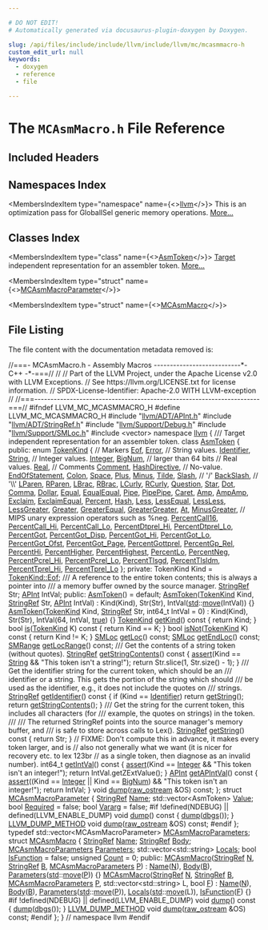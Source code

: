 ```yaml
---

# DO NOT EDIT!
# Automatically generated via docusaurus-plugin-doxygen by Doxygen.

slug: /api/files/include/include/llvm/include/llvm/mc/mcasmmacro-h
custom_edit_url: null
keywords:
  - doxygen
  - reference
  - file

---
```





# The `MCAsmMacro.h` File Reference

<DoxygenPage pluginConfig={pluginConfig}>



## Included Headers

<IncludesList>
<IncludesListItem
  filePath="llvm/ADT/APInt.h"
  permalink="/docs/api/files/include/include/llvm/include/llvm/adt/apint-h"
  isLocal="true" />
<IncludesListItem
  filePath="llvm/ADT/StringRef.h"
  permalink="/docs/api/files/include/include/llvm/include/llvm/adt/stringref-h"
  isLocal="true" />
<IncludesListItem
  filePath="llvm/Support/Debug.h"
  permalink="/docs/api/files/include/include/llvm/include/llvm/support/debug-h"
  isLocal="true" />
<IncludesListItem
  filePath="llvm/Support/SMLoc.h"
  permalink="/docs/api/files/include/include/llvm/include/llvm/support/smloc-h"
  isLocal="true" />
<IncludesListItem
  filePath="vector"
  permalink=""
  isLocal="false" />
</IncludesList>

## Namespaces Index

<MembersIndex>

<MembersIndexItem
  type="namespace"
  name={<><a href="/docs/api/namespaces/llvm">llvm</a></>}>
This is an optimization pass for GlobalISel generic memory operations. <a href="/docs/api/namespaces/llvm/#details">More...</a>
</MembersIndexItem>

</MembersIndex>

## Classes Index

<MembersIndex>

<MembersIndexItem
  type="class"
  name={<><a href="/docs/api/classes/llvm/asmtoken">AsmToken</a></>}>
<a href="/docs/api/classes/llvm/target">Target</a> independent representation for an assembler token. <a href="/docs/api/classes/llvm/asmtoken/#details">More...</a>
</MembersIndexItem>

<MembersIndexItem
  type="struct"
  name={<><a href="/docs/api/structs/llvm/mcasmmacroparameter">MCAsmMacroParameter</a></>}>
</MembersIndexItem>

<MembersIndexItem
  type="struct"
  name={<><a href="/docs/api/structs/llvm/mcasmmacro">MCAsmMacro</a></>}>
</MembersIndexItem>

</MembersIndex>


## File Listing

The file content with the documentation metadata removed is:

<ProgramListing>

<Link id="l00001" /><CodeLine lineNumber="1"><Highlight kind="comment">//===- MCAsmMacro.h - Assembly Macros ---------------------------&#42;- C++ -&#42;-===//</Highlight><Highlight kind="normal"></Highlight></CodeLine>
<Link id="l00002" /><CodeLine lineNumber="2"><Highlight kind="normal"></Highlight><Highlight kind="comment">//</Highlight><Highlight kind="normal"></Highlight></CodeLine>
<Link id="l00003" /><CodeLine lineNumber="3"><Highlight kind="normal"></Highlight><Highlight kind="comment">// Part of the LLVM Project, under the Apache License v2.0 with LLVM Exceptions.</Highlight><Highlight kind="normal"></Highlight></CodeLine>
<Link id="l00004" /><CodeLine lineNumber="4"><Highlight kind="normal"></Highlight><Highlight kind="comment">// See https://llvm.org/LICENSE.txt for license information.</Highlight><Highlight kind="normal"></Highlight></CodeLine>
<Link id="l00005" /><CodeLine lineNumber="5"><Highlight kind="normal"></Highlight><Highlight kind="comment">// SPDX-License-Identifier: Apache-2.0 WITH LLVM-exception</Highlight><Highlight kind="normal"></Highlight></CodeLine>
<Link id="l00006" /><CodeLine lineNumber="6"><Highlight kind="normal"></Highlight><Highlight kind="comment">//</Highlight><Highlight kind="normal"></Highlight></CodeLine>
<Link id="l00007" /><CodeLine lineNumber="7"><Highlight kind="normal"></Highlight><Highlight kind="comment">//===----------------------------------------------------------------------===//</Highlight><Highlight kind="normal"></Highlight></CodeLine>
<Link id="l00008" /><CodeLine lineNumber="8"><Highlight kind="normal"></Highlight></CodeLine>
<Link id="l00009" /><CodeLine lineNumber="9"><Highlight kind="normal"></Highlight><Highlight kind="preprocessor">#ifndef LLVM&#95;MC&#95;MCASMMACRO&#95;H</Highlight><Highlight kind="normal"></Highlight></CodeLine>
<Link id="l00010" /><CodeLine lineNumber="10"><Highlight kind="normal"></Highlight><Highlight kind="preprocessor">#define LLVM&#95;MC&#95;MCASMMACRO&#95;H</Highlight><Highlight kind="normal"></Highlight></CodeLine>
<Link id="l00011" /><CodeLine lineNumber="11"><Highlight kind="normal"></Highlight></CodeLine>
<Link id="l00012" /><CodeLine lineNumber="12"><Highlight kind="normal"></Highlight><Highlight kind="preprocessor">#include &quot;<a href="/docs/api/files/include/include/llvm/include/llvm/adt/apint-h">llvm/ADT/APInt.h</a>&quot;</Highlight><Highlight kind="normal"></Highlight></CodeLine>
<Link id="l00013" /><CodeLine lineNumber="13"><Highlight kind="normal"></Highlight><Highlight kind="preprocessor">#include &quot;<a href="/docs/api/files/include/include/llvm/include/llvm/adt/stringref-h">llvm/ADT/StringRef.h</a>&quot;</Highlight><Highlight kind="normal"></Highlight></CodeLine>
<Link id="l00014" /><CodeLine lineNumber="14"><Highlight kind="normal"></Highlight><Highlight kind="preprocessor">#include &quot;<a href="/docs/api/files/include/include/llvm/include/llvm/support/debug-h">llvm/Support/Debug.h</a>&quot;</Highlight><Highlight kind="normal"></Highlight></CodeLine>
<Link id="l00015" /><CodeLine lineNumber="15"><Highlight kind="normal"></Highlight><Highlight kind="preprocessor">#include &quot;<a href="/docs/api/files/include/include/llvm/include/llvm/support/smloc-h">llvm/Support/SMLoc.h</a>&quot;</Highlight><Highlight kind="normal"></Highlight></CodeLine>
<Link id="l00016" /><CodeLine lineNumber="16"><Highlight kind="normal"></Highlight><Highlight kind="preprocessor">#include &lt;vector&gt;</Highlight><Highlight kind="normal"></Highlight></CodeLine>
<Link id="l00017" /><CodeLine lineNumber="17"><Highlight kind="normal"></Highlight></CodeLine>
<Link id="l00018" /><CodeLine lineNumber="18"><Highlight kind="normal"></Highlight><Highlight kind="keyword">namespace </Highlight><Highlight kind="normal"><a href="/docs/api/namespaces/llvm">llvm</a> &#123;</Highlight></CodeLine>
<Link id="l00019" /><CodeLine lineNumber="19"><Highlight kind="normal"></Highlight><Highlight kind="comment"></Highlight></CodeLine>
<Link id="l00020" /><CodeLine lineNumber="20"><Highlight kind="comment">/// Target independent representation for an assembler token.</Highlight><Highlight kind="normal"></Highlight></CodeLine>
<Link id="l00021" /><CodeLine lineNumber="21" lineLink="/docs/api/classes/llvm/asmtoken"><Highlight kind="normal"></Highlight><Highlight kind="keyword">class </Highlight><Highlight kind="normal"><a href="/docs/api/classes/llvm/asmtoken/#ae76ec036542a3f4ed1ff0a643e678d2c">AsmToken</a> &#123;</Highlight></CodeLine>
<Link id="l00022" /><CodeLine lineNumber="22"><Highlight kind="normal"></Highlight><Highlight kind="keyword">public</Highlight><Highlight kind="normal">:</Highlight></CodeLine>
<Link id="l00023" /><CodeLine lineNumber="23" lineLink="/docs/api/classes/llvm/asmtoken/#ab4316e41520ea53f789582c25bbec039"><Highlight kind="normal">  </Highlight><Highlight kind="keyword">enum</Highlight><Highlight kind="normal"> <a href="/docs/api/classes/llvm/asmtoken/#ab4316e41520ea53f789582c25bbec039">TokenKind</a> &#123;</Highlight></CodeLine>
<Link id="l00024" /><CodeLine lineNumber="24"><Highlight kind="normal">    </Highlight><Highlight kind="comment">// Markers</Highlight><Highlight kind="normal"></Highlight></CodeLine>
<Link id="l00025" /><CodeLine lineNumber="25" lineLink="/docs/api/classes/llvm/asmtoken/#ab4316e41520ea53f789582c25bbec039a14d71ecb88bb35bca6ec98ef99813bad"><Highlight kind="normal">    <a href="/docs/api/classes/llvm/asmtoken/#ab4316e41520ea53f789582c25bbec039a14d71ecb88bb35bca6ec98ef99813bad">Eof</a>, <a href="/docs/api/classes/llvm/asmtoken/#ab4316e41520ea53f789582c25bbec039a1a7046e38c86395ad911f3f0d86b1012">Error</a>,</Highlight></CodeLine>
<Link id="l00026" /><CodeLine lineNumber="26"><Highlight kind="normal"></Highlight></CodeLine>
<Link id="l00027" /><CodeLine lineNumber="27"><Highlight kind="normal">    </Highlight><Highlight kind="comment">// String values.</Highlight><Highlight kind="normal"></Highlight></CodeLine>
<Link id="l00028" /><CodeLine lineNumber="28" lineLink="/docs/api/classes/llvm/asmtoken/#ab4316e41520ea53f789582c25bbec039a806fe218bb80f0671afdad4cec36569b"><Highlight kind="normal">    <a href="/docs/api/classes/llvm/asmtoken/#ab4316e41520ea53f789582c25bbec039a806fe218bb80f0671afdad4cec36569b">Identifier</a>,</Highlight></CodeLine>
<Link id="l00029" /><CodeLine lineNumber="29" lineLink="/docs/api/classes/llvm/asmtoken/#ab4316e41520ea53f789582c25bbec039a18d693ac4253b089ce44aa602246fe58"><Highlight kind="normal">    <a href="/docs/api/classes/llvm/asmtoken/#ab4316e41520ea53f789582c25bbec039a18d693ac4253b089ce44aa602246fe58">String</a>,</Highlight></CodeLine>
<Link id="l00030" /><CodeLine lineNumber="30"><Highlight kind="normal"></Highlight></CodeLine>
<Link id="l00031" /><CodeLine lineNumber="31"><Highlight kind="normal">    </Highlight><Highlight kind="comment">// Integer values.</Highlight><Highlight kind="normal"></Highlight></CodeLine>
<Link id="l00032" /><CodeLine lineNumber="32" lineLink="/docs/api/classes/llvm/asmtoken/#ab4316e41520ea53f789582c25bbec039a2369278b71442a32bd6a7f6a6f411033"><Highlight kind="normal">    <a href="/docs/api/classes/llvm/asmtoken/#ab4316e41520ea53f789582c25bbec039a2369278b71442a32bd6a7f6a6f411033">Integer</a>,</Highlight></CodeLine>
<Link id="l00033" /><CodeLine lineNumber="33" lineLink="/docs/api/classes/llvm/asmtoken/#ab4316e41520ea53f789582c25bbec039a8792e8ff663b631c3d0069d1655c7b45"><Highlight kind="normal">    <a href="/docs/api/classes/llvm/asmtoken/#ab4316e41520ea53f789582c25bbec039a8792e8ff663b631c3d0069d1655c7b45">BigNum</a>, </Highlight><Highlight kind="comment">// larger than 64 bits</Highlight><Highlight kind="normal"></Highlight></CodeLine>
<Link id="l00034" /><CodeLine lineNumber="34"><Highlight kind="normal"></Highlight></CodeLine>
<Link id="l00035" /><CodeLine lineNumber="35"><Highlight kind="normal">    </Highlight><Highlight kind="comment">// Real values.</Highlight><Highlight kind="normal"></Highlight></CodeLine>
<Link id="l00036" /><CodeLine lineNumber="36" lineLink="/docs/api/classes/llvm/asmtoken/#ab4316e41520ea53f789582c25bbec039ad1efc309b8dfe9289db5493d71569f0b"><Highlight kind="normal">    <a href="/docs/api/classes/llvm/asmtoken/#ab4316e41520ea53f789582c25bbec039ad1efc309b8dfe9289db5493d71569f0b">Real</a>,</Highlight></CodeLine>
<Link id="l00037" /><CodeLine lineNumber="37"><Highlight kind="normal"></Highlight></CodeLine>
<Link id="l00038" /><CodeLine lineNumber="38"><Highlight kind="normal">    </Highlight><Highlight kind="comment">// Comments</Highlight><Highlight kind="normal"></Highlight></CodeLine>
<Link id="l00039" /><CodeLine lineNumber="39" lineLink="/docs/api/classes/llvm/asmtoken/#ab4316e41520ea53f789582c25bbec039a0765774402d06b304b3f4bee2e6231ed"><Highlight kind="normal">    <a href="/docs/api/classes/llvm/asmtoken/#ab4316e41520ea53f789582c25bbec039a0765774402d06b304b3f4bee2e6231ed">Comment</a>,</Highlight></CodeLine>
<Link id="l00040" /><CodeLine lineNumber="40" lineLink="/docs/api/classes/llvm/asmtoken/#ab4316e41520ea53f789582c25bbec039a5ed906a629ca3518e4b230146dff4c7a"><Highlight kind="normal">    <a href="/docs/api/classes/llvm/asmtoken/#ab4316e41520ea53f789582c25bbec039a5ed906a629ca3518e4b230146dff4c7a">HashDirective</a>,</Highlight></CodeLine>
<Link id="l00041" /><CodeLine lineNumber="41"><Highlight kind="normal">    </Highlight><Highlight kind="comment">// No-value.</Highlight><Highlight kind="normal"></Highlight></CodeLine>
<Link id="l00042" /><CodeLine lineNumber="42" lineLink="/docs/api/classes/llvm/asmtoken/#ab4316e41520ea53f789582c25bbec039ae10c5f59f330bfd15608e1dda213a98f"><Highlight kind="normal">    <a href="/docs/api/classes/llvm/asmtoken/#ab4316e41520ea53f789582c25bbec039ae10c5f59f330bfd15608e1dda213a98f">EndOfStatement</a>,</Highlight></CodeLine>
<Link id="l00043" /><CodeLine lineNumber="43" lineLink="/docs/api/classes/llvm/asmtoken/#ab4316e41520ea53f789582c25bbec039a29a91140113f0cc0421255bec47955f5"><Highlight kind="normal">    <a href="/docs/api/classes/llvm/asmtoken/#ab4316e41520ea53f789582c25bbec039a29a91140113f0cc0421255bec47955f5">Colon</a>,</Highlight></CodeLine>
<Link id="l00044" /><CodeLine lineNumber="44" lineLink="/docs/api/classes/llvm/asmtoken/#ab4316e41520ea53f789582c25bbec039a1ff20331fe667c9bf3a49cc28516155e"><Highlight kind="normal">    <a href="/docs/api/classes/llvm/asmtoken/#ab4316e41520ea53f789582c25bbec039a1ff20331fe667c9bf3a49cc28516155e">Space</a>,</Highlight></CodeLine>
<Link id="l00045" /><CodeLine lineNumber="45" lineLink="/docs/api/classes/llvm/asmtoken/#ab4316e41520ea53f789582c25bbec039a1189cff13fec34dee4d501f4d7a7e3a2"><Highlight kind="normal">    <a href="/docs/api/classes/llvm/asmtoken/#ab4316e41520ea53f789582c25bbec039ac97d79769cee46bf3915460c278d5de6">Plus</a>, <a href="/docs/api/classes/llvm/asmtoken/#ab4316e41520ea53f789582c25bbec039a1189cff13fec34dee4d501f4d7a7e3a2">Minus</a>, <a href="/docs/api/classes/llvm/asmtoken/#ab4316e41520ea53f789582c25bbec039a151c8770a1290c7713e3a8490ee09471">Tilde</a>,</Highlight></CodeLine>
<Link id="l00046" /><CodeLine lineNumber="46" lineLink="/docs/api/classes/llvm/asmtoken/#ab4316e41520ea53f789582c25bbec039a9416ef6f33208f9c76db8f44ca45e61a"><Highlight kind="normal">    <a href="/docs/api/classes/llvm/asmtoken/#ab4316e41520ea53f789582c25bbec039a9416ef6f33208f9c76db8f44ca45e61a">Slash</a>,     </Highlight><Highlight kind="comment">// &#39;/&#39;</Highlight><Highlight kind="normal"></Highlight></CodeLine>
<Link id="l00047" /><CodeLine lineNumber="47" lineLink="/docs/api/classes/llvm/asmtoken/#ab4316e41520ea53f789582c25bbec039a3690783ddbc5a9d0f0f3c94f48dcf052"><Highlight kind="normal">    <a href="/docs/api/classes/llvm/asmtoken/#ab4316e41520ea53f789582c25bbec039a3690783ddbc5a9d0f0f3c94f48dcf052">BackSlash</a>, </Highlight><Highlight kind="comment">// &#39;\\&#39;</Highlight><Highlight kind="normal"></Highlight></CodeLine>
<Link id="l00048" /><CodeLine lineNumber="48" lineLink="/docs/api/classes/llvm/asmtoken/#ab4316e41520ea53f789582c25bbec039a33f6b27b4c0cd2e6d1e970ea90de765d"><Highlight kind="normal">    <a href="/docs/api/classes/llvm/asmtoken/#ab4316e41520ea53f789582c25bbec039a85fc8bab3d6f4fa71b0d876dd9a96e1a">LParen</a>, <a href="/docs/api/classes/llvm/asmtoken/#ab4316e41520ea53f789582c25bbec039a94d3b37c4d0fe4ca14de941b7c905322">RParen</a>, <a href="/docs/api/classes/llvm/asmtoken/#ab4316e41520ea53f789582c25bbec039a33f6b27b4c0cd2e6d1e970ea90de765d">LBrac</a>, <a href="/docs/api/classes/llvm/asmtoken/#ab4316e41520ea53f789582c25bbec039a23ee1110c9b68d6faa5a6823d1a90740">RBrac</a>, <a href="/docs/api/classes/llvm/asmtoken/#ab4316e41520ea53f789582c25bbec039a940bbb142e7bb0990d40889426def99c">LCurly</a>, <a href="/docs/api/classes/llvm/asmtoken/#ab4316e41520ea53f789582c25bbec039a3847b0adce89a393ecf0b359d8ff8646">RCurly</a>,</Highlight></CodeLine>
<Link id="l00049" /><CodeLine lineNumber="49" lineLink="/docs/api/classes/llvm/asmtoken/#ab4316e41520ea53f789582c25bbec039ac4b2675d2cb80935b789d9f140092e25"><Highlight kind="normal">    <a href="/docs/api/classes/llvm/asmtoken/#ab4316e41520ea53f789582c25bbec039a5ee2ae41fbe7fbaa6e0d98b06e85ca4e">Question</a>, <a href="/docs/api/classes/llvm/asmtoken/#ab4316e41520ea53f789582c25bbec039a871b85a46f471e616995b722df807211">Star</a>, <a href="/docs/api/classes/llvm/asmtoken/#ab4316e41520ea53f789582c25bbec039ae95926c6ea560f4332395213cc7519e9">Dot</a>, <a href="/docs/api/classes/llvm/asmtoken/#ab4316e41520ea53f789582c25bbec039ac4b2675d2cb80935b789d9f140092e25">Comma</a>, <a href="/docs/api/classes/llvm/asmtoken/#ab4316e41520ea53f789582c25bbec039aaf57ac1b90bbb375414e2fd3fc15bf4c">Dollar</a>, <a href="/docs/api/classes/llvm/asmtoken/#ab4316e41520ea53f789582c25bbec039aaf27951b9eea060afd2ae6a01e8a8e0e">Equal</a>, <a href="/docs/api/classes/llvm/asmtoken/#ab4316e41520ea53f789582c25bbec039a8d7d001fb130f9f7daa5b8f1b3ca3044">EqualEqual</a>,</Highlight></CodeLine>
<Link id="l00050" /><CodeLine lineNumber="50"><Highlight kind="normal"></Highlight></CodeLine>
<Link id="l00051" /><CodeLine lineNumber="51" lineLink="/docs/api/classes/llvm/asmtoken/#ab4316e41520ea53f789582c25bbec039a37166ce08fbc1f81e0b1637575f3f116"><Highlight kind="normal">    <a href="/docs/api/classes/llvm/asmtoken/#ab4316e41520ea53f789582c25bbec039a7da9940ae6624563c0ff853d5fa7abc5">Pipe</a>, <a href="/docs/api/classes/llvm/asmtoken/#ab4316e41520ea53f789582c25bbec039aa74a0718c3470a543bb0b0a865d3fc68">PipePipe</a>, <a href="/docs/api/classes/llvm/asmtoken/#ab4316e41520ea53f789582c25bbec039a37166ce08fbc1f81e0b1637575f3f116">Caret</a>,</Highlight></CodeLine>
<Link id="l00052" /><CodeLine lineNumber="52" lineLink="/docs/api/classes/llvm/asmtoken/#ab4316e41520ea53f789582c25bbec039a829ba931cbc81b6741c399abca551130"><Highlight kind="normal">    <a href="/docs/api/classes/llvm/asmtoken/#ab4316e41520ea53f789582c25bbec039a829ba931cbc81b6741c399abca551130">Amp</a>, <a href="/docs/api/classes/llvm/asmtoken/#ab4316e41520ea53f789582c25bbec039a4f6152e3e4d07396f01fcee52f9e6a8d">AmpAmp</a>, <a href="/docs/api/classes/llvm/asmtoken/#ab4316e41520ea53f789582c25bbec039af475f82c0aa5e42ef5751dcdc3bee49f">Exclaim</a>, <a href="/docs/api/classes/llvm/asmtoken/#ab4316e41520ea53f789582c25bbec039ad8f908421e23922e29e64df58fb3f61f">ExclaimEqual</a>, <a href="/docs/api/classes/llvm/asmtoken/#ab4316e41520ea53f789582c25bbec039a3307eed2aff3782f3d420aebbe433486">Percent</a>, <a href="/docs/api/classes/llvm/asmtoken/#ab4316e41520ea53f789582c25bbec039a8008076fe2821cf033daf56965fd748b">Hash</a>,</Highlight></CodeLine>
<Link id="l00053" /><CodeLine lineNumber="53" lineLink="/docs/api/classes/llvm/asmtoken/#ab4316e41520ea53f789582c25bbec039a8ed7ac51e3a2326ae92b40e8154d0e6b"><Highlight kind="normal">    <a href="/docs/api/classes/llvm/asmtoken/#ab4316e41520ea53f789582c25bbec039a8ed7ac51e3a2326ae92b40e8154d0e6b">Less</a>, <a href="/docs/api/classes/llvm/asmtoken/#ab4316e41520ea53f789582c25bbec039a42a1d2e47b0e72229b4527397e7bd3f6">LessEqual</a>, <a href="/docs/api/classes/llvm/asmtoken/#ab4316e41520ea53f789582c25bbec039a2cd2ef0141924332a5db5c4d67a58d76">LessLess</a>, <a href="/docs/api/classes/llvm/asmtoken/#ab4316e41520ea53f789582c25bbec039a75b12bfe9ad391209f61bd77d198ac3d">LessGreater</a>,</Highlight></CodeLine>
<Link id="l00054" /><CodeLine lineNumber="54" lineLink="/docs/api/classes/llvm/asmtoken/#ab4316e41520ea53f789582c25bbec039a4aeb4b633eccde6dcae9b02af09c8302"><Highlight kind="normal">    <a href="/docs/api/classes/llvm/asmtoken/#ab4316e41520ea53f789582c25bbec039a0bf4b7df9c117d60974b94c95d778fc3">Greater</a>, <a href="/docs/api/classes/llvm/asmtoken/#ab4316e41520ea53f789582c25bbec039a59fc39402b39f6d595004effefd091c3">GreaterEqual</a>, <a href="/docs/api/classes/llvm/asmtoken/#ab4316e41520ea53f789582c25bbec039aa196e2a16fa7cc608b18b2bb7c0db3c3">GreaterGreater</a>, <a href="/docs/api/classes/llvm/asmtoken/#ab4316e41520ea53f789582c25bbec039a4aeb4b633eccde6dcae9b02af09c8302">At</a>, <a href="/docs/api/classes/llvm/asmtoken/#ab4316e41520ea53f789582c25bbec039ab7565cea737f907e6d9d8a66b2f20a19">MinusGreater</a>,</Highlight></CodeLine>
<Link id="l00055" /><CodeLine lineNumber="55"><Highlight kind="normal"></Highlight></CodeLine>
<Link id="l00056" /><CodeLine lineNumber="56"><Highlight kind="normal">    </Highlight><Highlight kind="comment">// MIPS unary expression operators such as %neg.</Highlight><Highlight kind="normal"></Highlight></CodeLine>
<Link id="l00057" /><CodeLine lineNumber="57" lineLink="/docs/api/classes/llvm/asmtoken/#ab4316e41520ea53f789582c25bbec039a00c4e8d8fb246b6b7aeed5c7b53ee299"><Highlight kind="normal">    <a href="/docs/api/classes/llvm/asmtoken/#ab4316e41520ea53f789582c25bbec039a00c4e8d8fb246b6b7aeed5c7b53ee299">PercentCall16</a>, <a href="/docs/api/classes/llvm/asmtoken/#ab4316e41520ea53f789582c25bbec039a707c1a6ff33be3833fa784e55c72d356">PercentCall&#95;Hi</a>, <a href="/docs/api/classes/llvm/asmtoken/#ab4316e41520ea53f789582c25bbec039a074f871580c44c082aa24aaafd8a238a">PercentCall&#95;Lo</a>, <a href="/docs/api/classes/llvm/asmtoken/#ab4316e41520ea53f789582c25bbec039a267b3c56c189ca7b2c22f3f5a29647fe">PercentDtprel&#95;Hi</a>,</Highlight></CodeLine>
<Link id="l00058" /><CodeLine lineNumber="58" lineLink="/docs/api/classes/llvm/asmtoken/#ab4316e41520ea53f789582c25bbec039aa8b764c71f0045677baab76623a52bcd"><Highlight kind="normal">    <a href="/docs/api/classes/llvm/asmtoken/#ab4316e41520ea53f789582c25bbec039aa8b764c71f0045677baab76623a52bcd">PercentDtprel&#95;Lo</a>, <a href="/docs/api/classes/llvm/asmtoken/#ab4316e41520ea53f789582c25bbec039a00774b22629d30aaa48e1c2bd537028b">PercentGot</a>, <a href="/docs/api/classes/llvm/asmtoken/#ab4316e41520ea53f789582c25bbec039af1f8ea5e121b4bc15a5df42c055bd6d7">PercentGot&#95;Disp</a>, <a href="/docs/api/classes/llvm/asmtoken/#ab4316e41520ea53f789582c25bbec039ab0762694eece06d0f7a3a2079a4a4fc8">PercentGot&#95;Hi</a>, <a href="/docs/api/classes/llvm/asmtoken/#ab4316e41520ea53f789582c25bbec039a0c1d09e9bf3105cc4a9f0fdbd353573e">PercentGot&#95;Lo</a>,</Highlight></CodeLine>
<Link id="l00059" /><CodeLine lineNumber="59" lineLink="/docs/api/classes/llvm/asmtoken/#ab4316e41520ea53f789582c25bbec039ad1e2f5b48c997464f7959fc57dffc5f8"><Highlight kind="normal">    <a href="/docs/api/classes/llvm/asmtoken/#ab4316e41520ea53f789582c25bbec039ad1e2f5b48c997464f7959fc57dffc5f8">PercentGot&#95;Ofst</a>, <a href="/docs/api/classes/llvm/asmtoken/#ab4316e41520ea53f789582c25bbec039a92f6b21bb33e8fed87795f60509087b9">PercentGot&#95;Page</a>, <a href="/docs/api/classes/llvm/asmtoken/#ab4316e41520ea53f789582c25bbec039a0605e7b15189ad4dbaf2de310d8d71d6">PercentGottprel</a>, <a href="/docs/api/classes/llvm/asmtoken/#ab4316e41520ea53f789582c25bbec039aceac274aaa62864ab0b60654281e237a">PercentGp&#95;Rel</a>, <a href="/docs/api/classes/llvm/asmtoken/#ab4316e41520ea53f789582c25bbec039a07aadc6194c34b01c1dbc32579382c1e">PercentHi</a>,</Highlight></CodeLine>
<Link id="l00060" /><CodeLine lineNumber="60" lineLink="/docs/api/classes/llvm/asmtoken/#ab4316e41520ea53f789582c25bbec039a1889a8a107d7a02053f669a752290d2d"><Highlight kind="normal">    <a href="/docs/api/classes/llvm/asmtoken/#ab4316e41520ea53f789582c25bbec039a1889a8a107d7a02053f669a752290d2d">PercentHigher</a>, <a href="/docs/api/classes/llvm/asmtoken/#ab4316e41520ea53f789582c25bbec039ab00380bcbfc11a24a06d6ff70619f9fa">PercentHighest</a>, <a href="/docs/api/classes/llvm/asmtoken/#ab4316e41520ea53f789582c25bbec039ad3c8fae162d44bb21f7f39c853e85eca">PercentLo</a>, <a href="/docs/api/classes/llvm/asmtoken/#ab4316e41520ea53f789582c25bbec039afe3b827d1ceee6cf5aaf0bb61cc1e77f">PercentNeg</a>, <a href="/docs/api/classes/llvm/asmtoken/#ab4316e41520ea53f789582c25bbec039a28be2810a4857bb3b0aad6844d80176e">PercentPcrel&#95;Hi</a>,</Highlight></CodeLine>
<Link id="l00061" /><CodeLine lineNumber="61" lineLink="/docs/api/classes/llvm/asmtoken/#ab4316e41520ea53f789582c25bbec039a7aa2c1d1de0fe4ef4d1d2275632aa6a1"><Highlight kind="normal">    <a href="/docs/api/classes/llvm/asmtoken/#ab4316e41520ea53f789582c25bbec039a7aa2c1d1de0fe4ef4d1d2275632aa6a1">PercentPcrel&#95;Lo</a>, <a href="/docs/api/classes/llvm/asmtoken/#ab4316e41520ea53f789582c25bbec039a8f666b660d975090f718938ee00fe9fc">PercentTlsgd</a>, <a href="/docs/api/classes/llvm/asmtoken/#ab4316e41520ea53f789582c25bbec039a91a7f91ec2b3a0618572a821556591cf">PercentTlsldm</a>, <a href="/docs/api/classes/llvm/asmtoken/#ab4316e41520ea53f789582c25bbec039a8df6f192abb2cb6a173a7a2aa91bd8a2">PercentTprel&#95;Hi</a>,</Highlight></CodeLine>
<Link id="l00062" /><CodeLine lineNumber="62" lineLink="/docs/api/classes/llvm/asmtoken/#ab4316e41520ea53f789582c25bbec039a63518ba1849d2eb240372e55b9a04436"><Highlight kind="normal">    <a href="/docs/api/classes/llvm/asmtoken/#ab4316e41520ea53f789582c25bbec039a63518ba1849d2eb240372e55b9a04436">PercentTprel&#95;Lo</a></Highlight></CodeLine>
<Link id="l00063" /><CodeLine lineNumber="63"><Highlight kind="normal">  &#125;;</Highlight></CodeLine>
<Link id="l00064" /><CodeLine lineNumber="64"><Highlight kind="normal"></Highlight></CodeLine>
<Link id="l00065" /><CodeLine lineNumber="65"><Highlight kind="normal"></Highlight><Highlight kind="keyword">private</Highlight><Highlight kind="normal">:</Highlight></CodeLine>
<Link id="l00066" /><CodeLine lineNumber="66"><Highlight kind="normal">  TokenKind Kind = <a href="/docs/api/classes/llvm/asmtoken/#ab4316e41520ea53f789582c25bbec039a14d71ecb88bb35bca6ec98ef99813bad">TokenKind::Eof</a>;</Highlight></CodeLine>
<Link id="l00067" /><CodeLine lineNumber="67"><Highlight kind="normal"></Highlight><Highlight kind="comment"></Highlight></CodeLine>
<Link id="l00068" /><CodeLine lineNumber="68"><Highlight kind="comment">  /// A reference to the entire token contents; this is always a pointer into</Highlight></CodeLine>
<Link id="l00069" /><CodeLine lineNumber="69"><Highlight kind="comment">  /// a memory buffer owned by the source manager.</Highlight><Highlight kind="normal"></Highlight></CodeLine>
<Link id="l00070" /><CodeLine lineNumber="70"><Highlight kind="normal">  <a href="/docs/api/classes/llvm/stringref">StringRef</a> Str;</Highlight></CodeLine>
<Link id="l00071" /><CodeLine lineNumber="71"><Highlight kind="normal"></Highlight></CodeLine>
<Link id="l00072" /><CodeLine lineNumber="72"><Highlight kind="normal">  <a href="/docs/api/classes/llvm/apint">APInt</a> IntVal;</Highlight></CodeLine>
<Link id="l00073" /><CodeLine lineNumber="73"><Highlight kind="normal"></Highlight></CodeLine>
<Link id="l00074" /><CodeLine lineNumber="74"><Highlight kind="normal"></Highlight><Highlight kind="keyword">public</Highlight><Highlight kind="normal">:</Highlight></CodeLine>
<Link id="l00075" /><CodeLine lineNumber="75" lineLink="/docs/api/classes/llvm/asmtoken/#ae76ec036542a3f4ed1ff0a643e678d2c"><Highlight kind="normal">  <a href="/docs/api/classes/llvm/asmtoken/#ae76ec036542a3f4ed1ff0a643e678d2c">AsmToken</a>() = </Highlight><Highlight kind="keywordflow">default</Highlight><Highlight kind="normal">;</Highlight></CodeLine>
<Link id="l00076" /><CodeLine lineNumber="76" lineLink="/docs/api/classes/llvm/asmtoken/#a5a11c05498e7fc8781b3841dfce28d47"><Highlight kind="normal">  <a href="/docs/api/classes/llvm/asmtoken/#a5a11c05498e7fc8781b3841dfce28d47">AsmToken</a>(<a href="/docs/api/classes/llvm/asmtoken/#ab4316e41520ea53f789582c25bbec039">TokenKind</a> Kind, <a href="/docs/api/classes/llvm/stringref">StringRef</a> Str, <a href="/docs/api/classes/llvm/apint">APInt</a> IntVal)</Highlight></CodeLine>
<Link id="l00077" /><CodeLine lineNumber="77"><Highlight kind="normal">      : Kind(Kind), Str(Str), IntVal(<a href="/docs/api/namespaces/std">std</a>::<a href="/docs/api/namespaces/llvm/#abfc9c7ecf70f66901e439f7c04ef3dbb">move</a>(IntVal)) &#123;&#125;</Highlight></CodeLine>
<Link id="l00078" /><CodeLine lineNumber="78" lineLink="/docs/api/classes/llvm/asmtoken/#a83a17242ac80912325857beaabddc006"><Highlight kind="normal">  <a href="/docs/api/classes/llvm/asmtoken/#a83a17242ac80912325857beaabddc006">AsmToken</a>(<a href="/docs/api/classes/llvm/asmtoken/#ab4316e41520ea53f789582c25bbec039">TokenKind</a> Kind, <a href="/docs/api/classes/llvm/stringref">StringRef</a> Str, int64&#95;t IntVal = 0)</Highlight></CodeLine>
<Link id="l00079" /><CodeLine lineNumber="79"><Highlight kind="normal">      : Kind(Kind), Str(Str), IntVal(64, IntVal, <a href="/docs/api/files/lib/lib/analysis/basicaliasanalysis-cpp/#af6d5cafbdfc5313e65d990120021a3ec">true</a>) &#123;&#125;</Highlight></CodeLine>
<Link id="l00080" /><CodeLine lineNumber="80"><Highlight kind="normal"></Highlight></CodeLine>
<Link id="l00081" /><CodeLine lineNumber="81" lineLink="/docs/api/classes/llvm/asmtoken/#a792392c4dfe6e57615554204b0c51a2e"><Highlight kind="normal">  <a href="/docs/api/classes/llvm/asmtoken/#ab4316e41520ea53f789582c25bbec039">TokenKind</a> <a href="/docs/api/classes/llvm/asmtoken/#a792392c4dfe6e57615554204b0c51a2e">getKind</a>()</Highlight><Highlight kind="keyword"> const </Highlight><Highlight kind="normal">&#123; </Highlight><Highlight kind="keywordflow">return</Highlight><Highlight kind="normal"> Kind; &#125;</Highlight></CodeLine>
<Link id="l00082" /><CodeLine lineNumber="82" lineLink="/docs/api/classes/llvm/asmtoken/#a710e72de4b87af42e7605679d1fb2c24"><Highlight kind="normal">  </Highlight><Highlight kind="keywordtype">bool</Highlight><Highlight kind="normal"> <a href="/docs/api/classes/llvm/asmtoken/#a710e72de4b87af42e7605679d1fb2c24">is</a>(<a href="/docs/api/classes/llvm/asmtoken/#ab4316e41520ea53f789582c25bbec039">TokenKind</a> K)</Highlight><Highlight kind="keyword"> const </Highlight><Highlight kind="normal">&#123; </Highlight><Highlight kind="keywordflow">return</Highlight><Highlight kind="normal"> Kind == K; &#125;</Highlight></CodeLine>
<Link id="l00083" /><CodeLine lineNumber="83" lineLink="/docs/api/classes/llvm/asmtoken/#a2f492d3c8c226803c571528284a95d36"><Highlight kind="normal">  </Highlight><Highlight kind="keywordtype">bool</Highlight><Highlight kind="normal"> <a href="/docs/api/classes/llvm/asmtoken/#a2f492d3c8c226803c571528284a95d36">isNot</a>(<a href="/docs/api/classes/llvm/asmtoken/#ab4316e41520ea53f789582c25bbec039">TokenKind</a> K)</Highlight><Highlight kind="keyword"> const </Highlight><Highlight kind="normal">&#123; </Highlight><Highlight kind="keywordflow">return</Highlight><Highlight kind="normal"> Kind != K; &#125;</Highlight></CodeLine>
<Link id="l00084" /><CodeLine lineNumber="84"><Highlight kind="normal"></Highlight></CodeLine>
<Link id="l00085" /><CodeLine lineNumber="85"><Highlight kind="normal">  <a href="/docs/api/classes/llvm/smloc">SMLoc</a> <a href="/docs/api/classes/llvm/asmtoken/#a16611db1be4d04f03c570d9302504c04">getLoc</a>() </Highlight><Highlight kind="keyword">const</Highlight><Highlight kind="normal">;</Highlight></CodeLine>
<Link id="l00086" /><CodeLine lineNumber="86"><Highlight kind="normal">  <a href="/docs/api/classes/llvm/smloc">SMLoc</a> <a href="/docs/api/classes/llvm/asmtoken/#a9e6496a765eb2a14512ca0d5f48185fa">getEndLoc</a>() </Highlight><Highlight kind="keyword">const</Highlight><Highlight kind="normal">;</Highlight></CodeLine>
<Link id="l00087" /><CodeLine lineNumber="87"><Highlight kind="normal">  <a href="/docs/api/classes/llvm/smrange">SMRange</a> <a href="/docs/api/classes/llvm/asmtoken/#ad7c6d7b4ff05167be0f9ede415eedaf5">getLocRange</a>() </Highlight><Highlight kind="keyword">const</Highlight><Highlight kind="normal">;</Highlight></CodeLine>
<Link id="l00088" /><CodeLine lineNumber="88"><Highlight kind="normal"></Highlight><Highlight kind="comment"></Highlight></CodeLine>
<Link id="l00089" /><CodeLine lineNumber="89"><Highlight kind="comment">  /// Get the contents of a string token (without quotes).</Highlight><Highlight kind="normal"></Highlight></CodeLine>
<Link id="l00090" /><CodeLine lineNumber="90" lineLink="/docs/api/classes/llvm/asmtoken/#a60d076b08aaef1dbf93f0ed5f8cf9d01"><Highlight kind="normal">  <a href="/docs/api/classes/llvm/stringref">StringRef</a> <a href="/docs/api/classes/llvm/asmtoken/#a60d076b08aaef1dbf93f0ed5f8cf9d01">getStringContents</a>()</Highlight><Highlight kind="keyword"> const </Highlight><Highlight kind="normal">&#123;</Highlight></CodeLine>
<Link id="l00091" /><CodeLine lineNumber="91"><Highlight kind="normal">    <a href="/docs/api/files/lib/lib/target/lib/target/amdgpu/silowercontrolflow-cpp/#a4868c5d81c5ccc98c47aeab6244346a0">assert</a>(Kind == <a href="/docs/api/classes/llvm/asmtoken/#ab4316e41520ea53f789582c25bbec039a18d693ac4253b089ce44aa602246fe58">String</a> &amp;&amp; </Highlight><Highlight kind="stringliteral">&quot;This token isn&#39;t a string!&quot;</Highlight><Highlight kind="normal">);</Highlight></CodeLine>
<Link id="l00092" /><CodeLine lineNumber="92"><Highlight kind="normal">    </Highlight><Highlight kind="keywordflow">return</Highlight><Highlight kind="normal"> Str.slice(1, Str.size() - 1);</Highlight></CodeLine>
<Link id="l00093" /><CodeLine lineNumber="93"><Highlight kind="normal">  &#125;</Highlight></CodeLine>
<Link id="l00094" /><CodeLine lineNumber="94"><Highlight kind="normal"></Highlight><Highlight kind="comment"></Highlight></CodeLine>
<Link id="l00095" /><CodeLine lineNumber="95"><Highlight kind="comment">  /// Get the identifier string for the current token, which should be an</Highlight></CodeLine>
<Link id="l00096" /><CodeLine lineNumber="96"><Highlight kind="comment">  /// identifier or a string. This gets the portion of the string which should</Highlight></CodeLine>
<Link id="l00097" /><CodeLine lineNumber="97"><Highlight kind="comment">  /// be used as the identifier, e.g., it does not include the quotes on</Highlight></CodeLine>
<Link id="l00098" /><CodeLine lineNumber="98"><Highlight kind="comment">  /// strings.</Highlight><Highlight kind="normal"></Highlight></CodeLine>
<Link id="l00099" /><CodeLine lineNumber="99" lineLink="/docs/api/classes/llvm/asmtoken/#aefa517e84a358fccd59fb1815b87fa44"><Highlight kind="normal">  <a href="/docs/api/classes/llvm/stringref">StringRef</a> <a href="/docs/api/classes/llvm/asmtoken/#aefa517e84a358fccd59fb1815b87fa44">getIdentifier</a>()</Highlight><Highlight kind="keyword"> const </Highlight><Highlight kind="normal">&#123;</Highlight></CodeLine>
<Link id="l00100" /><CodeLine lineNumber="100"><Highlight kind="normal">    </Highlight><Highlight kind="keywordflow">if</Highlight><Highlight kind="normal"> (Kind == <a href="/docs/api/classes/llvm/asmtoken/#ab4316e41520ea53f789582c25bbec039a806fe218bb80f0671afdad4cec36569b">Identifier</a>)</Highlight></CodeLine>
<Link id="l00101" /><CodeLine lineNumber="101"><Highlight kind="normal">      </Highlight><Highlight kind="keywordflow">return</Highlight><Highlight kind="normal"> <a href="/docs/api/classes/llvm/asmtoken/#a3168618a19701d0fb78aefb4d4e664de">getString</a>();</Highlight></CodeLine>
<Link id="l00102" /><CodeLine lineNumber="102"><Highlight kind="normal">    </Highlight><Highlight kind="keywordflow">return</Highlight><Highlight kind="normal"> <a href="/docs/api/classes/llvm/asmtoken/#a60d076b08aaef1dbf93f0ed5f8cf9d01">getStringContents</a>();</Highlight></CodeLine>
<Link id="l00103" /><CodeLine lineNumber="103"><Highlight kind="normal">  &#125;</Highlight></CodeLine>
<Link id="l00104" /><CodeLine lineNumber="104"><Highlight kind="normal"></Highlight><Highlight kind="comment"></Highlight></CodeLine>
<Link id="l00105" /><CodeLine lineNumber="105"><Highlight kind="comment">  /// Get the string for the current token, this includes all characters (for</Highlight></CodeLine>
<Link id="l00106" /><CodeLine lineNumber="106"><Highlight kind="comment">  /// example, the quotes on strings) in the token.</Highlight></CodeLine>
<Link id="l00107" /><CodeLine lineNumber="107"><Highlight kind="comment">  ///</Highlight></CodeLine>
<Link id="l00108" /><CodeLine lineNumber="108"><Highlight kind="comment">  /// The returned StringRef points into the source manager&#39;s memory buffer, and</Highlight></CodeLine>
<Link id="l00109" /><CodeLine lineNumber="109"><Highlight kind="comment">  /// is safe to store across calls to Lex().</Highlight><Highlight kind="normal"></Highlight></CodeLine>
<Link id="l00110" /><CodeLine lineNumber="110" lineLink="/docs/api/classes/llvm/asmtoken/#a3168618a19701d0fb78aefb4d4e664de"><Highlight kind="normal">  <a href="/docs/api/classes/llvm/stringref">StringRef</a> <a href="/docs/api/classes/llvm/asmtoken/#a3168618a19701d0fb78aefb4d4e664de">getString</a>()</Highlight><Highlight kind="keyword"> const </Highlight><Highlight kind="normal">&#123; </Highlight><Highlight kind="keywordflow">return</Highlight><Highlight kind="normal"> Str; &#125;</Highlight></CodeLine>
<Link id="l00111" /><CodeLine lineNumber="111"><Highlight kind="normal"></Highlight></CodeLine>
<Link id="l00112" /><CodeLine lineNumber="112"><Highlight kind="normal">  </Highlight><Highlight kind="comment">// FIXME: Don&#39;t compute this in advance, it makes every token larger, and is</Highlight><Highlight kind="normal"></Highlight></CodeLine>
<Link id="l00113" /><CodeLine lineNumber="113"><Highlight kind="normal">  </Highlight><Highlight kind="comment">// also not generally what we want (it is nicer for recovery etc. to lex 123br</Highlight><Highlight kind="normal"></Highlight></CodeLine>
<Link id="l00114" /><CodeLine lineNumber="114"><Highlight kind="normal">  </Highlight><Highlight kind="comment">// as a single token, then diagnose as an invalid number).</Highlight><Highlight kind="normal"></Highlight></CodeLine>
<Link id="l00115" /><CodeLine lineNumber="115" lineLink="/docs/api/classes/llvm/asmtoken/#a270e1171db01008f862ffbc34f8476fc"><Highlight kind="normal">  int64&#95;t <a href="/docs/api/classes/llvm/asmtoken/#a270e1171db01008f862ffbc34f8476fc">getIntVal</a>()</Highlight><Highlight kind="keyword"> const </Highlight><Highlight kind="normal">&#123;</Highlight></CodeLine>
<Link id="l00116" /><CodeLine lineNumber="116"><Highlight kind="normal">    <a href="/docs/api/files/lib/lib/target/lib/target/amdgpu/silowercontrolflow-cpp/#a4868c5d81c5ccc98c47aeab6244346a0">assert</a>(Kind == <a href="/docs/api/classes/llvm/asmtoken/#ab4316e41520ea53f789582c25bbec039a2369278b71442a32bd6a7f6a6f411033">Integer</a> &amp;&amp; </Highlight><Highlight kind="stringliteral">&quot;This token isn&#39;t an integer!&quot;</Highlight><Highlight kind="normal">);</Highlight></CodeLine>
<Link id="l00117" /><CodeLine lineNumber="117"><Highlight kind="normal">    </Highlight><Highlight kind="keywordflow">return</Highlight><Highlight kind="normal"> IntVal.getZExtValue();</Highlight></CodeLine>
<Link id="l00118" /><CodeLine lineNumber="118"><Highlight kind="normal">  &#125;</Highlight></CodeLine>
<Link id="l00119" /><CodeLine lineNumber="119"><Highlight kind="normal"></Highlight></CodeLine>
<Link id="l00120" /><CodeLine lineNumber="120" lineLink="/docs/api/classes/llvm/asmtoken/#aa960a124e1daa86328571e633f8f8dd5"><Highlight kind="normal">  <a href="/docs/api/classes/llvm/apint">APInt</a> <a href="/docs/api/classes/llvm/asmtoken/#aa960a124e1daa86328571e633f8f8dd5">getAPIntVal</a>()</Highlight><Highlight kind="keyword"> const </Highlight><Highlight kind="normal">&#123;</Highlight></CodeLine>
<Link id="l00121" /><CodeLine lineNumber="121"><Highlight kind="normal">    <a href="/docs/api/files/lib/lib/target/lib/target/amdgpu/silowercontrolflow-cpp/#a4868c5d81c5ccc98c47aeab6244346a0">assert</a>((Kind == <a href="/docs/api/classes/llvm/asmtoken/#ab4316e41520ea53f789582c25bbec039a2369278b71442a32bd6a7f6a6f411033">Integer</a> || Kind == <a href="/docs/api/classes/llvm/asmtoken/#ab4316e41520ea53f789582c25bbec039a8792e8ff663b631c3d0069d1655c7b45">BigNum</a>) &amp;&amp;</Highlight></CodeLine>
<Link id="l00122" /><CodeLine lineNumber="122"><Highlight kind="normal">           </Highlight><Highlight kind="stringliteral">&quot;This token isn&#39;t an integer!&quot;</Highlight><Highlight kind="normal">);</Highlight></CodeLine>
<Link id="l00123" /><CodeLine lineNumber="123"><Highlight kind="normal">    </Highlight><Highlight kind="keywordflow">return</Highlight><Highlight kind="normal"> IntVal;</Highlight></CodeLine>
<Link id="l00124" /><CodeLine lineNumber="124"><Highlight kind="normal">  &#125;</Highlight></CodeLine>
<Link id="l00125" /><CodeLine lineNumber="125"><Highlight kind="normal"></Highlight></CodeLine>
<Link id="l00126" /><CodeLine lineNumber="126"><Highlight kind="normal">  </Highlight><Highlight kind="keywordtype">void</Highlight><Highlight kind="normal"> <a href="/docs/api/classes/llvm/asmtoken/#a9e8e74c88aca8715d0c131ce35b75387">dump</a>(<a href="/docs/api/classes/llvm/raw-ostream">raw&#95;ostream</a> &amp;OS) </Highlight><Highlight kind="keyword">const</Highlight><Highlight kind="normal">;</Highlight></CodeLine>
<Link id="l00127" /><CodeLine lineNumber="127"><Highlight kind="normal">&#125;;</Highlight></CodeLine>
<Link id="l00128" /><CodeLine lineNumber="128"><Highlight kind="normal"></Highlight></CodeLine>
<Link id="l00129" /><CodeLine lineNumber="129" lineLink="/docs/api/structs/llvm/mcasmmacroparameter"><Highlight kind="normal"></Highlight><Highlight kind="keyword">struct </Highlight><Highlight kind="normal"><a href="/docs/api/structs/llvm/mcasmmacroparameter">MCAsmMacroParameter</a> &#123;</Highlight></CodeLine>
<Link id="l00130" /><CodeLine lineNumber="130" lineLink="/docs/api/structs/llvm/mcasmmacroparameter/#a6223cb9a059874be5dd58370ee5ab416"><Highlight kind="normal">  <a href="/docs/api/classes/llvm/stringref">StringRef</a> <a href="/docs/api/structs/llvm/mcasmmacroparameter/#a6223cb9a059874be5dd58370ee5ab416">Name</a>;</Highlight></CodeLine>
<Link id="l00131" /><CodeLine lineNumber="131" lineLink="/docs/api/structs/llvm/mcasmmacroparameter/#ae3bdfee03f4e0eb4475ea20e32260726"><Highlight kind="normal">  std::vector&lt;AsmToken&gt; <a href="/docs/api/structs/llvm/mcasmmacroparameter/#ae3bdfee03f4e0eb4475ea20e32260726">Value</a>;</Highlight></CodeLine>
<Link id="l00132" /><CodeLine lineNumber="132" lineLink="/docs/api/structs/llvm/mcasmmacroparameter/#a2ddc2584d99dd14dff51205bc0bc4690"><Highlight kind="normal">  </Highlight><Highlight kind="keywordtype">bool</Highlight><Highlight kind="normal"> <a href="/docs/api/structs/llvm/mcasmmacroparameter/#a2ddc2584d99dd14dff51205bc0bc4690">Required</a> = </Highlight><Highlight kind="keyword">false</Highlight><Highlight kind="normal">;</Highlight></CodeLine>
<Link id="l00133" /><CodeLine lineNumber="133" lineLink="/docs/api/structs/llvm/mcasmmacroparameter/#abe57d3205c782ac9e850c824f3882611"><Highlight kind="normal">  </Highlight><Highlight kind="keywordtype">bool</Highlight><Highlight kind="normal"> <a href="/docs/api/structs/llvm/mcasmmacroparameter/#abe57d3205c782ac9e850c824f3882611">Vararg</a> = </Highlight><Highlight kind="keyword">false</Highlight><Highlight kind="normal">;</Highlight></CodeLine>
<Link id="l00134" /><CodeLine lineNumber="134"><Highlight kind="normal"></Highlight></CodeLine>
<Link id="l00135" /><CodeLine lineNumber="135"><Highlight kind="normal"></Highlight><Highlight kind="preprocessor">#if !defined(NDEBUG) || defined(LLVM&#95;ENABLE&#95;DUMP)</Highlight><Highlight kind="normal"></Highlight></CodeLine>
<Link id="l00136" /><CodeLine lineNumber="136" lineLink="/docs/api/structs/llvm/mcasmmacroparameter/#ae289b28ccd8527d34b65f71224e05c64"><Highlight kind="normal">  </Highlight><Highlight kind="keywordtype">void</Highlight><Highlight kind="normal"> <a href="/docs/api/structs/llvm/mcasmmacroparameter/#ae289b28ccd8527d34b65f71224e05c64">dump</a>()</Highlight><Highlight kind="keyword"> const </Highlight><Highlight kind="normal">&#123; <a href="/docs/api/structs/llvm/mcasmmacroparameter/#ae289b28ccd8527d34b65f71224e05c64">dump</a>(<a href="/docs/api/namespaces/llvm/#a7c46c742c31be54870e2038048e6b391">dbgs</a>()); &#125;</Highlight></CodeLine>
<Link id="l00137" /><CodeLine lineNumber="137"><Highlight kind="normal">  <a href="/docs/api/files/include/include/llvm/include/llvm/support/compiler-h/#aa863693eef567397d9c292da5bf22d34">LLVM&#95;DUMP&#95;METHOD</a> </Highlight><Highlight kind="keywordtype">void</Highlight><Highlight kind="normal"> <a href="/docs/api/structs/llvm/mcasmmacroparameter/#ae289b28ccd8527d34b65f71224e05c64">dump</a>(<a href="/docs/api/classes/llvm/raw-ostream">raw&#95;ostream</a> &amp;OS) </Highlight><Highlight kind="keyword">const</Highlight><Highlight kind="normal">;</Highlight></CodeLine>
<Link id="l00138" /><CodeLine lineNumber="138"><Highlight kind="normal"></Highlight><Highlight kind="preprocessor">#endif</Highlight><Highlight kind="normal"></Highlight></CodeLine>
<Link id="l00139" /><CodeLine lineNumber="139"><Highlight kind="normal">&#125;;</Highlight></CodeLine>
<Link id="l00140" /><CodeLine lineNumber="140"><Highlight kind="normal"></Highlight></CodeLine>
<Link id="l00141" /><CodeLine lineNumber="141" lineLink="/docs/api/namespaces/llvm/#a447f0e135980dfae4693443d19c8151f"><Highlight kind="normal"></Highlight><Highlight kind="keyword">typedef</Highlight><Highlight kind="normal"> std::vector&lt;MCAsmMacroParameter&gt; <a href="/docs/api/namespaces/llvm/#a447f0e135980dfae4693443d19c8151f">MCAsmMacroParameters</a>;</Highlight></CodeLine>
<Link id="l00142" /><CodeLine lineNumber="142" lineLink="/docs/api/structs/llvm/mcasmmacro"><Highlight kind="normal"></Highlight><Highlight kind="keyword">struct </Highlight><Highlight kind="normal"><a href="/docs/api/structs/llvm/mcasmmacro/#a91ca62fe521f4e37babadcf7a5d385ff">MCAsmMacro</a> &#123;</Highlight></CodeLine>
<Link id="l00143" /><CodeLine lineNumber="143" lineLink="/docs/api/structs/llvm/mcasmmacro/#a81bcd2937d4b9f258416b205ff65b791"><Highlight kind="normal">  <a href="/docs/api/classes/llvm/stringref">StringRef</a> <a href="/docs/api/structs/llvm/mcasmmacro/#a81bcd2937d4b9f258416b205ff65b791">Name</a>;</Highlight></CodeLine>
<Link id="l00144" /><CodeLine lineNumber="144" lineLink="/docs/api/structs/llvm/mcasmmacro/#ae4d844d6a9b7b5ed51b91e849be1039f"><Highlight kind="normal">  <a href="/docs/api/classes/llvm/stringref">StringRef</a> <a href="/docs/api/structs/llvm/mcasmmacro/#ae4d844d6a9b7b5ed51b91e849be1039f">Body</a>;</Highlight></CodeLine>
<Link id="l00145" /><CodeLine lineNumber="145" lineLink="/docs/api/structs/llvm/mcasmmacro/#afd4450fa74a8c41d09e96b16dc4a0360"><Highlight kind="normal">  <a href="/docs/api/namespaces/llvm/#a447f0e135980dfae4693443d19c8151f">MCAsmMacroParameters</a> <a href="/docs/api/structs/llvm/mcasmmacro/#afd4450fa74a8c41d09e96b16dc4a0360">Parameters</a>;</Highlight></CodeLine>
<Link id="l00146" /><CodeLine lineNumber="146" lineLink="/docs/api/structs/llvm/mcasmmacro/#a2223ef49bc408d957306c361bf989ea4"><Highlight kind="normal">  std::vector&lt;std::string&gt; <a href="/docs/api/structs/llvm/mcasmmacro/#a2223ef49bc408d957306c361bf989ea4">Locals</a>;</Highlight></CodeLine>
<Link id="l00147" /><CodeLine lineNumber="147" lineLink="/docs/api/structs/llvm/mcasmmacro/#a72b31fef63ca43c7612e3cd250650d6a"><Highlight kind="normal">  </Highlight><Highlight kind="keywordtype">bool</Highlight><Highlight kind="normal"> <a href="/docs/api/structs/llvm/mcasmmacro/#a72b31fef63ca43c7612e3cd250650d6a">IsFunction</a> = </Highlight><Highlight kind="keyword">false</Highlight><Highlight kind="normal">;</Highlight></CodeLine>
<Link id="l00148" /><CodeLine lineNumber="148" lineLink="/docs/api/structs/llvm/mcasmmacro/#a12bf7423ff069d257a333a4eb929a42b"><Highlight kind="normal">  </Highlight><Highlight kind="keywordtype">unsigned</Highlight><Highlight kind="normal"> <a href="/docs/api/structs/llvm/mcasmmacro/#a12bf7423ff069d257a333a4eb929a42b">Count</a> = 0;</Highlight></CodeLine>
<Link id="l00149" /><CodeLine lineNumber="149"><Highlight kind="normal"></Highlight></CodeLine>
<Link id="l00150" /><CodeLine lineNumber="150"><Highlight kind="normal"></Highlight><Highlight kind="keyword">public</Highlight><Highlight kind="normal">:</Highlight></CodeLine>
<Link id="l00151" /><CodeLine lineNumber="151" lineLink="/docs/api/structs/llvm/mcasmmacro/#a91ca62fe521f4e37babadcf7a5d385ff"><Highlight kind="normal">  <a href="/docs/api/structs/llvm/mcasmmacro/#a91ca62fe521f4e37babadcf7a5d385ff">MCAsmMacro</a>(<a href="/docs/api/classes/llvm/stringref">StringRef</a> <a href="/docs/api/files/lib/lib/support/regcomp-c/#a0240ac851181b84ac374872dc5434ee4">N</a>, <a href="/docs/api/classes/llvm/stringref">StringRef</a> <a href="/docs/api/files/lib/lib/ir/builtingcs-cpp/#ae76959fe811ba090de4cba69ac00f1da">B</a>, <a href="/docs/api/namespaces/llvm/#a447f0e135980dfae4693443d19c8151f">MCAsmMacroParameters</a> <a href="/docs/api/files/lib/lib/option/option-cpp/#a04665169063c8ca1f2ea96c27fc7c2b2">P</a>)</Highlight></CodeLine>
<Link id="l00152" /><CodeLine lineNumber="152"><Highlight kind="normal">      : <a href="/docs/api/structs/llvm/mcasmmacro/#a81bcd2937d4b9f258416b205ff65b791">Name</a>(<a href="/docs/api/files/lib/lib/support/regcomp-c/#a0240ac851181b84ac374872dc5434ee4">N</a>), <a href="/docs/api/structs/llvm/mcasmmacro/#ae4d844d6a9b7b5ed51b91e849be1039f">Body</a>(<a href="/docs/api/files/lib/lib/ir/builtingcs-cpp/#ae76959fe811ba090de4cba69ac00f1da">B</a>), <a href="/docs/api/structs/llvm/mcasmmacro/#afd4450fa74a8c41d09e96b16dc4a0360">Parameters</a>(<a href="/docs/api/namespaces/std">std</a>::<a href="/docs/api/namespaces/llvm/#abfc9c7ecf70f66901e439f7c04ef3dbb">move</a>(<a href="/docs/api/files/lib/lib/option/option-cpp/#a04665169063c8ca1f2ea96c27fc7c2b2">P</a>)) &#123;&#125;</Highlight></CodeLine>
<Link id="l00153" /><CodeLine lineNumber="153" lineLink="/docs/api/structs/llvm/mcasmmacro/#a256357eef7cf2db13d6c79b531dac59f"><Highlight kind="normal">  <a href="/docs/api/structs/llvm/mcasmmacro/#a256357eef7cf2db13d6c79b531dac59f">MCAsmMacro</a>(<a href="/docs/api/classes/llvm/stringref">StringRef</a> <a href="/docs/api/files/lib/lib/support/regcomp-c/#a0240ac851181b84ac374872dc5434ee4">N</a>, <a href="/docs/api/classes/llvm/stringref">StringRef</a> <a href="/docs/api/files/lib/lib/ir/builtingcs-cpp/#ae76959fe811ba090de4cba69ac00f1da">B</a>, <a href="/docs/api/namespaces/llvm/#a447f0e135980dfae4693443d19c8151f">MCAsmMacroParameters</a> <a href="/docs/api/files/lib/lib/option/option-cpp/#a04665169063c8ca1f2ea96c27fc7c2b2">P</a>,</Highlight></CodeLine>
<Link id="l00154" /><CodeLine lineNumber="154"><Highlight kind="normal">             std::vector&lt;std::string&gt; L, </Highlight><Highlight kind="keywordtype">bool</Highlight><Highlight kind="normal"> <a href="/docs/api/files/lib/lib/support/md5-cpp/#a96d73bbd7af15cb1fc38c3f4a3bd82e9">F</a>)</Highlight></CodeLine>
<Link id="l00155" /><CodeLine lineNumber="155"><Highlight kind="normal">      : <a href="/docs/api/structs/llvm/mcasmmacro/#a81bcd2937d4b9f258416b205ff65b791">Name</a>(<a href="/docs/api/files/lib/lib/support/regcomp-c/#a0240ac851181b84ac374872dc5434ee4">N</a>), <a href="/docs/api/structs/llvm/mcasmmacro/#ae4d844d6a9b7b5ed51b91e849be1039f">Body</a>(<a href="/docs/api/files/lib/lib/ir/builtingcs-cpp/#ae76959fe811ba090de4cba69ac00f1da">B</a>), <a href="/docs/api/structs/llvm/mcasmmacro/#afd4450fa74a8c41d09e96b16dc4a0360">Parameters</a>(<a href="/docs/api/namespaces/std">std</a>::<a href="/docs/api/namespaces/llvm/#abfc9c7ecf70f66901e439f7c04ef3dbb">move</a>(<a href="/docs/api/files/lib/lib/option/option-cpp/#a04665169063c8ca1f2ea96c27fc7c2b2">P</a>)), <a href="/docs/api/structs/llvm/mcasmmacro/#a2223ef49bc408d957306c361bf989ea4">Locals</a>(<a href="/docs/api/namespaces/std">std</a>::<a href="/docs/api/namespaces/llvm/#abfc9c7ecf70f66901e439f7c04ef3dbb">move</a>(L)),</Highlight></CodeLine>
<Link id="l00156" /><CodeLine lineNumber="156"><Highlight kind="normal">        <a href="/docs/api/structs/llvm/mcasmmacro/#a72b31fef63ca43c7612e3cd250650d6a">IsFunction</a>(<a href="/docs/api/files/lib/lib/support/md5-cpp/#a96d73bbd7af15cb1fc38c3f4a3bd82e9">F</a>) &#123;&#125;</Highlight></CodeLine>
<Link id="l00157" /><CodeLine lineNumber="157"><Highlight kind="normal"></Highlight></CodeLine>
<Link id="l00158" /><CodeLine lineNumber="158"><Highlight kind="normal"></Highlight><Highlight kind="preprocessor">#if !defined(NDEBUG) || defined(LLVM&#95;ENABLE&#95;DUMP)</Highlight><Highlight kind="normal"></Highlight></CodeLine>
<Link id="l00159" /><CodeLine lineNumber="159" lineLink="/docs/api/structs/llvm/mcasmmacro/#aefcdcd059ae5c1211525d23dc6fb114d"><Highlight kind="normal">  </Highlight><Highlight kind="keywordtype">void</Highlight><Highlight kind="normal"> <a href="/docs/api/structs/llvm/mcasmmacro/#aefcdcd059ae5c1211525d23dc6fb114d">dump</a>()</Highlight><Highlight kind="keyword"> const </Highlight><Highlight kind="normal">&#123; <a href="/docs/api/structs/llvm/mcasmmacro/#aefcdcd059ae5c1211525d23dc6fb114d">dump</a>(<a href="/docs/api/namespaces/llvm/#a7c46c742c31be54870e2038048e6b391">dbgs</a>()); &#125;</Highlight></CodeLine>
<Link id="l00160" /><CodeLine lineNumber="160"><Highlight kind="normal">  <a href="/docs/api/files/include/include/llvm/include/llvm/support/compiler-h/#aa863693eef567397d9c292da5bf22d34">LLVM&#95;DUMP&#95;METHOD</a> </Highlight><Highlight kind="keywordtype">void</Highlight><Highlight kind="normal"> <a href="/docs/api/structs/llvm/mcasmmacro/#aefcdcd059ae5c1211525d23dc6fb114d">dump</a>(<a href="/docs/api/classes/llvm/raw-ostream">raw&#95;ostream</a> &amp;OS) </Highlight><Highlight kind="keyword">const</Highlight><Highlight kind="normal">;</Highlight></CodeLine>
<Link id="l00161" /><CodeLine lineNumber="161"><Highlight kind="normal"></Highlight><Highlight kind="preprocessor">#endif</Highlight><Highlight kind="normal"></Highlight></CodeLine>
<Link id="l00162" /><CodeLine lineNumber="162"><Highlight kind="normal">&#125;;</Highlight></CodeLine>
<Link id="l00163" /><CodeLine lineNumber="163"><Highlight kind="normal">&#125; </Highlight><Highlight kind="comment">// namespace llvm</Highlight><Highlight kind="normal"></Highlight></CodeLine>
<Link id="l00164" /><CodeLine lineNumber="164"><Highlight kind="normal"></Highlight></CodeLine>
<Link id="l00165" /><CodeLine lineNumber="165"><Highlight kind="normal"></Highlight><Highlight kind="preprocessor">#endif</Highlight></CodeLine>

</ProgramListing>


</DoxygenPage>
